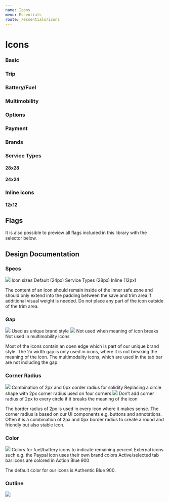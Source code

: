 ```yaml
---
name: Icons
menu: Essentials
route: /essentials/icons
---
```




# Icons

### Basic
<IconGrid entries={Object.entries(BasicIcons)} />

### Trip
<IconGrid entries={Object.entries(TripIcons)} />

### Battery/Fuel
<IconGrid entries={Object.entries(BatteryIcons)} />

### Multimobility
<IconGrid entries={Object.entries(MobilityIcons)} />

### Options
<IconGrid entries={Object.entries(OptionsIcons)} />

### Payment
<IconGrid entries={Object.entries(PaymentIcons)} />

### Brands
<IconGrid entries={Object.entries(BrandIcons)} />

### Service Types

#### 28x28
<IconGrid>
    <Item name="TwoPeopleCircleIcon"><ServiceTypeIcons.TwoPeopleCircleIcon size="large" /></Item>
    <Item name="BoltCircleIcon"><ServiceTypeIcons.BoltCircleIcon size="large" /></Item>
    <Item name="LeafCircleIcon"><ServiceTypeIcons.LeafCircleIcon size="large" /></Item>
    <Item name="WheelchairCircleIcon"><ServiceTypeIcons.WheelchairCircleIcon size="large" /></Item>
    <Item name="LiteCircleIcon"><ServiceTypeIcons.LiteCircleIcon size="large" /></Item>
</IconGrid>

#### 24x24
<IconGrid>
    <Item name="TwoPeopleOutlineIcon"><ServiceTypeIcons.TwoPeopleOutlineIcon /></Item>
    <Item name="BoltOutlineIcon"><ServiceTypeIcons.BoltOutlineIcon /></Item>
    <Item name="LeafOutlineIcon"><ServiceTypeIcons.LeafOutlineIcon /></Item>
    <Item name="WheelchairOutlineIcon"><ServiceTypeIcons.WheelchairOutlineIcon /></Item>
    <Item name="LabelOutlineIcon"><ServiceTypeIcons.LabelOutlineIcon /></Item>
    <Item name="TwoPeopleSolidIcon"><ServiceTypeIcons.TwoPeopleSolidIcon /></Item>
    <Item name="BoltSolidIcon"><ServiceTypeIcons.BoltSolidIcon /></Item>
    <Item name="LeafSolidIcon"><ServiceTypeIcons.LeafSolidIcon /></Item>
    <Item name="WheelchairSolidIcon"><ServiceTypeIcons.WheelchairSolidIcon /></Item>
    <Item name="LabelSolidIcon"><ServiceTypeIcons.LabelSolidIcon /></Item>
</IconGrid>

### Inline icons
#### 12x12
<IconGrid>
    <Item name="InfoCircleOutlineIcon"><BasicIcons.InfoCircleOutlineIcon size="small" /></Item>
    <Item name="LabelSolidIcon"><ServiceTypeIcons.LabelSolidIcon size="small" color={Colors.POSITIVE_GREEN_900} /></Item>
    <Item name="SurgeCircleSolidIcon"><TripIcons.SurgeCircleSolidIcon size="small" /></Item>
</IconGrid>

## Flags
<IconGrid>
    <Item name='code="EU"'><LargeFlag code="EU" /></Item>
    <Item name='code="DE"'><LargeFlag code="DE" /></Item>
    <Item name='code="AT"'><LargeFlag code="AT" /></Item>
    <Item name='code="NL"'><LargeFlag code="NL" /></Item>
    <Item name='code="BE"'><LargeFlag code="BE" /></Item>
    <Item name='code="ES"'><LargeFlag code="ES" /></Item>
    <Item name='code="PE"'><LargeFlag code="PE" /></Item>
    <Item name='code="RO"'><LargeFlag code="RO" /></Item>
    <Item name='code="IT"'><LargeFlag code="IT" /></Item>
    <Item name='code="SE"'><LargeFlag code="SE" /></Item>
</IconGrid>

It is also possible to preview all flags included in this library with the selector below.

<FlagSelector />


## Design Documentation

### Specs

<GuidelineBlock>
    <GuidelineImage>
        <img src={SpecsSvg} />
    </GuidelineImage>
    <GuidelineContent>
        <Headline as="h5" mb={2}>
            Icon sizes
        </Headline>
        <GuidelineList>
            <Icons.CheckCircleOutlineIcon style={{ placeSelf: 'center' }} />
            Default (24px)
            <Icons.BoltCircleIcon size="large" style={{ placeSelf: 'center' }} />
            Service Types (28px)
            <Icons.InfoCircleOutlineIcon size="small" style={{ placeSelf: 'center' }} />
            Inline (12px)
        </GuidelineList>
    </GuidelineContent>
</GuidelineBlock>

The content of an icon should remain inside of the inner safe zone and should only extend into the padding between
the save and trim area if additional visual weight is needed. Do not place any part of the icon outside of the trim area.


### Gap

<GuidelineBlock>
    <GuidelineImage>
        <img src={GapSvg} />
    </GuidelineImage>
    <GuidelineContent>
        <GuidelineList>
            <Icons.CalculatorIcon />
            Used as unique brand style
            <img src={GapCrossedIconSvg} />
            Not used when meaning of icon breaks
            <Icons.TrainOutlineIcon />
            Not used in multimobility icons
        </GuidelineList>
    </GuidelineContent>
</GuidelineBlock>

Most of the icons contain an open edge which is part of our unique brand style.
The 2x width gap is only used in icons, where it is not breaking the meaning of the icon.
The multimodality icons, which are used in the tab bar are not including the gap.


### Corner Radius

<GuidelineBlock>
    <GuidelineImage>
        <img src={RadiusSvg} />
    </GuidelineImage>
    <GuidelineContent>
        <GuidelineList>
            <Icons.SpeechbubblesSingleIcon />
            Combination of 2px and 0px corder radius for solidity
            <Icons.ClockIcon />
            Replacing a circle shape with 2px corner radius used on four corners
            <img src={RadiusCrossedIconSvg} />
            Don’t add corner radius of 2px to every circle if it breaks the meaning of the icon
        </GuidelineList>
    </GuidelineContent>
</GuidelineBlock>

The border radius of 2px is used in every icon where it makes sense.
The corner radius is based on our UI components e.g. buttons and annotations.
Often it is a combination of 2px and 0px border radius to create a round and friendly but also stable icon.


### Color

<GuidelineBlock>
    <GuidelineImage>
        <img src={ColorSvg} />
    </GuidelineImage>
    <GuidelineContent>
        <GuidelineList>
            <Icons.BatteryChargingIcon />
            Colors for fuel/battery icons to indicate remaining percent
            <Icons.PayPalIcon />
            External icons such e.g. the Paypal icon uses their own brand colors
            <Icons.ScooterSolidIcon color={Colors.ACTION_BLUE_900} />
            Active/selected tab bar icons are colored in Action Blue 900
        </GuidelineList>
    </GuidelineContent>
</GuidelineBlock>

The default color for our icons is Authentic Blue 900.


### Outline

<img src={BorderSvg} />
